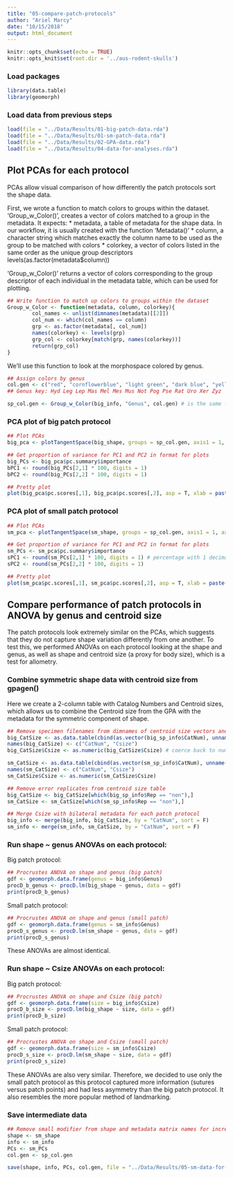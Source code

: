 ```yaml
---
title: "05-compare-patch-protocols"
author: "Ariel Marcy"
date: "10/15/2018"
output: html_document
---
```


```r
knitr::opts_chunk$set(echo = TRUE)
knitr::opts_knit$set(root.dir = '../aus-rodent-skulls')
```

### Load packages
```r
library(data.table)
library(geomorph)
```

### Load data from previous steps
```r
load(file = "../Data/Results/01-big-patch-data.rda")
load(file = "../Data/Results/01-sm-patch-data.rda")
load(file = "../Data/Results/02-GPA-data.rda")
load(file = "../Data/Results/04-data-for-analyses.rda")
```

## Plot PCAs for each protocol
PCAs allow visual comparison of how differently the patch protocols sort the shape data. 

First, we wrote a function to match colors to groups within the dataset. 'Group_w_Color()', creates a vector of colors matched to a group in the metadata. It expects:
* metadata, a table of metadata for the shape data. In our workflow, it is usually created with the function 'Metadata()'
* column, a character string which matches exactly the column name to be used as the group to be matched with colors
* colorkey, a vector of colors listed in the same order as the unique group descriptors levels(as.factor(metadata$column))

'Group_w_Color()' returns a vector of colors corresponding to the group descriptor of each individual in the metadata table, which can be used for plotting.
```r
## Write function to match up colors to groups within the dataset
Group_w_Color <- function(metadata, column, colorkey){
        col_names <- unlist(dimnames(metadata)[[2]])
        col_num <- which(col_names == column)
        grp <- as.factor(metadata[, col_num])
        names(colorkey) <- levels(grp)
        grp_col <- colorkey[match(grp, names(colorkey))]
        return(grp_col)
}
```

We'll use this function to look at the morphospace colored by genus.
```r
## Assign colors by genus
col.gen <- c("red", "cornflowerblue", "light green", "dark blue", "yellow", "green", "grey", "blue", "magenta", "dark blue", "black", "darkgoldenrod4", "orange", "light blue")
## Genus key: Hyd Leg Lep Mas Mel Mes Mus Not Pog Pse Rat Uro Xer Zyz

sp_col.gen <- Group_w_Color(big_info, "Genus", col.gen) # is the same for big and small
```

### PCA plot of big patch protocol
```r
## Plot PCAs
big_pca <- plotTangentSpace(big_shape, groups = sp_col.gen, axis1 = 1, axis2 = 2, verbose = T)

## Get proportion of variance for PC1 and PC2 in format for plots
big_PCs <- big_pca$pc.summary$importance
bPC1 <- round(big_PCs[2,1] * 100, digits = 1)
bPC2 <- round(big_PCs[2,2] * 100, digits = 1)

## Pretty plot
plot(big_pca$pc.scores[,1], big_pca$pc.scores[,2], asp = T, xlab = paste("PC1 (", bPC1, "%)", sep = ""), ylab = paste("PC2 (", bPC2, "%)", sep = ""), col = sp_col.gen, pch = 16, cex = 1.5, bg = sp_col.gen, cex.axis = 1.3, cex.lab = 1.3)
```

### PCA plot of small patch protocol
```r
## Plot PCAs
sm_pca <- plotTangentSpace(sm_shape, groups = sp_col.gen, axis1 = 1, axis2 = 2, verbose = T)

## Get proportion of variance for PC1 and PC2 in format for plots
sm_PCs <- sm_pca$pc.summary$importance
sPC1 <- round(sm_PCs[2,1] * 100, digits = 1) # percentage with 1 decimal
sPC2 <- round(sm_PCs[2,2] * 100, digits = 1)

## Pretty plot
plot(sm_pca$pc.scores[,1], sm_pca$pc.scores[,2], asp = T, xlab = paste("PC1 (", sPC1, "%)", sep = ""), ylab = paste("PC2 (", sPC2, "%)", sep = ""), col = sp_col.gen, pch = 16, cex = 1.5, bg = sp_col.gen, cex.axis = 1.3, cex.lab = 1.3)
```

## Compare performance of patch protocols in ANOVA by genus and centroid size
The patch protocols look extremely similar on the PCAs, which suggests that they do not capture shape variation differently from one another. To test this, we performed ANOVAs on each protocol looking at the shape and genus, as well as shape and centroid size (a proxy for body size), which is a test for allometry.

### Combine symmetric shape data with centroid size from gpagen()
Here we create a 2-column table with Catalog Numbers and Centroid sizes, which allows us to combine the Centroid size from the GPA with the metadata for the symmetric component of shape. 
```r
## Remove specimen filenames from dimnames of centroid size vectors and combine CatNum with centroid data
big_CatSize <- as.data.table(cbind(as.vector(big_sp_info$CatNum), unname(big_Y$Csize))) # data from GPA in step 02
names(big_CatSize) <- c("CatNum", "Csize")
big_CatSize$Csize <- as.numeric(big_CatSize$Csize) # coerce back to numeric

sm_CatSize <- as.data.table(cbind(as.vector(sm_sp_info$CatNum), unname(sm_Y$Csize)))
names(sm_CatSize) <- c("CatNum", "Csize")
sm_CatSize$Csize <- as.numeric(sm_CatSize$Csize)

## Remove error replicates from centroid size table
big_CatSize <- big_CatSize[which(big_sp_info$Rep == "non"),]
sm_CatSize <- sm_CatSize[which(sm_sp_info$Rep == "non"),]

## Merge Csize with bilateral metadata for each patch protocol
big_info <- merge(big_info, big_CatSize, by = "CatNum", sort = F)
sm_info <- merge(sm_info, sm_CatSize, by = "CatNum", sort = F)
```

### Run shape ~ genus ANOVAs on each protocol:  
Big patch protocol:
```r
## Procrustes ANOVA on shape and genus (big patch)
gdf <- geomorph.data.frame(genus = big_info$Genus)
procD_b_genus <- procD.lm(big_shape ~ genus, data = gdf)
print(procD_b_genus)
```

Small patch protocol:
```r
## Procrustes ANOVA on shape and genus (small patch)
gdf <- geomorph.data.frame(genus = sm_info$Genus)
procD_s_genus <- procD.lm(sm_shape ~ genus, data = gdf)
print(procD_s_genus)
```

These ANOVAs are almost identical. 

### Run shape ~ Csize ANOVAs on each protocol:  
Big patch protocol:
```r
## Procrustes ANOVA on shape and Csize (big patch)
gdf <- geomorph.data.frame(size = big_info$Csize)
procD_b_size <- procD.lm(big_shape ~ size, data = gdf)
print(procD_b_size)
```

Small patch protocol:
```r
## Procrustes ANOVA on shape and Csize (small patch)
gdf <- geomorph.data.frame(size = sm_info$Csize)
procD_s_size <- procD.lm(sm_shape ~ size, data = gdf)
print(procD_s_size)
```
These ANOVAs are also very similar. Therefore, we decided to use only the small patch protocol as this protocol captured more information (sutures versus patch points) and had less asymmetry than the big patch protocol. It also resembles the more popular method of landmarking. 

### Save intermediate data
```r
## Remove small modifier from shape and metadata matrix names for increased readability
shape <- sm_shape
info <- sm_info
PCs <- sm_PCs
col.gen <- sp_col.gen

save(shape, info, PCs, col.gen, file = "../Data/Results/05-sm-data-for-analyses.rda")
```